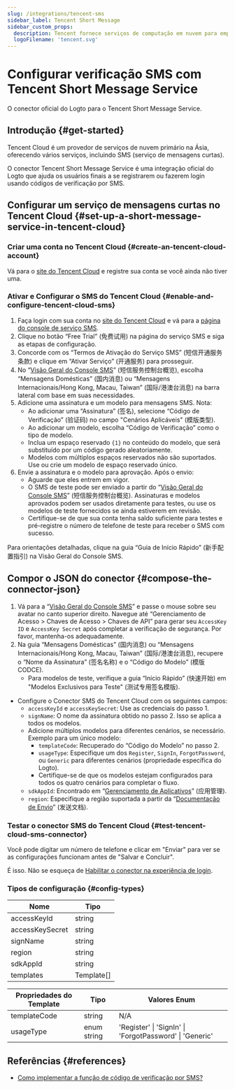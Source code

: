 ```yaml
---
slug: /integrations/tencent-sms
sidebar_label: Tencent Short Message
sidebar_custom_props:
  description: Tencent fornece serviços de computação em nuvem para empresas online.
  logoFilename: 'tencent.svg'
---
```



# Configurar verificação SMS com Tencent Short Message Service

O conector oficial do Logto para o Tencent Short Message Service.

<GuideTip />

## Introdução \{#get-started}

Tencent Cloud é um provedor de serviços de nuvem primário na Ásia, oferecendo vários serviços, incluindo SMS (serviço de mensagens curtas).

O conector Tencent Short Message Service é uma integração oficial do Logto que ajuda os usuários finais a se registrarem ou fazerem login usando códigos de verificação por SMS.

## Configurar um serviço de mensagens curtas no Tencent Cloud \{#set-up-a-short-message-service-in-tencent-cloud}

### Criar uma conta no Tencent Cloud \{#create-an-tencent-cloud-account}

Vá para o [site do Tencent Cloud](https://cloud.tencent.com/) e registre sua conta se você ainda não tiver uma.

### Ativar e Configurar o SMS do Tencent Cloud \{#enable-and-configure-tencent-cloud-sms}

1. Faça login com sua conta no [site do Tencent Cloud](https://cloud.tencent.com/) e vá para a [página do console de serviço SMS](https://cloud.tencent.com/product/sms).
2. Clique no botão “Free Trial” (免费试用) na página do serviço SMS e siga as etapas de configuração.
3. Concorde com os “Termos de Ativação do Serviço SMS” (短信开通服务条款) e clique em “Ativar Serviço” (开通服务) para prosseguir.
4. No “[Visão Geral do Console SMS](https://console.cloud.tencent.com/smsv2)” (短信服务控制台概览), escolha “Mensagens Domésticas” (国内消息) ou “Mensagens Internacionais/Hong Kong, Macau, Taiwan” (国际/港澳台消息) na barra lateral com base em suas necessidades.
5. Adicione uma assinatura e um modelo para mensagens SMS. Nota:
   - Ao adicionar uma “Assinatura” (签名), selecione “Código de Verificação” (验证码) no campo "Cenários Aplicáveis" (模版类型).
   - Ao adicionar um modelo, escolha “Código de Verificação” como o tipo de modelo.
   - Inclua um espaço reservado `{1}` no conteúdo do modelo, que será substituído por um código gerado aleatoriamente.
   - Modelos com múltiplos espaços reservados não são suportados. Use ou crie um modelo de espaço reservado único.
6. Envie a assinatura e o modelo para aprovação. Após o envio:
   - Aguarde que eles entrem em vigor.
   - O SMS de teste pode ser enviado a partir do “[Visão Geral do Console SMS](https://console.cloud.tencent.com/smsv2)” (短信服务控制台概览). Assinaturas e modelos aprovados podem ser usados diretamente para testes, ou use os modelos de teste fornecidos se ainda estiverem em revisão.
   - Certifique-se de que sua conta tenha saldo suficiente para testes e pré-registre o número de telefone de teste para receber o SMS com sucesso.

Para orientações detalhadas, clique na guia “Guia de Início Rápido” (新手配置指引) na Visão Geral do Console SMS.

## Compor o JSON do conector \{#compose-the-connector-json}

1. Vá para a “[Visão Geral do Console SMS](https://console.cloud.tencent.com/smsv2)” e passe o mouse sobre seu avatar no canto superior direito. Navegue até “Gerenciamento de Acesso > Chaves de Acesso > Chaves de API” para gerar seu `AccessKey ID` e `AccessKey Secret` após completar a verificação de segurança. Por favor, mantenha-os adequadamente.
2. Na guia “Mensagens Domésticas” (国内消息) ou “Mensagens Internacionais/Hong Kong, Macau, Taiwan” (国际/港澳台消息), recupere o “Nome da Assinatura” (签名名称) e o “Código do Modelo” (模版 CODCE).
   - Para modelos de teste, verifique a guia “Início Rápido” (快速开始) em "Modelos Exclusivos para Teste" (测试专用签名模版).

- Configure o Conector SMS do Tencent Cloud com os seguintes campos:
  - `accessKeyId` e `accessKeySecret`: Use as credenciais do passo 1.
  - `signName`: O nome da assinatura obtido no passo 2. Isso se aplica a todos os modelos.
  - Adicione múltiplos modelos para diferentes cenários, se necessário. Exemplo para um único modelo:
    - `templateCode`: Recuperado do “Código do Modelo” no passo 2.
    - `usageType`: Especifique um dos `Register`, `SignIn`, `ForgotPassword`, ou `Generic` para diferentes cenários (propriedade específica do Logto).
    - Certifique-se de que os modelos estejam configurados para todos os quatro cenários para completar o fluxo.
  - `sdkAppId`: Encontrado em “[Gerenciamento de Aplicativos](https://console.cloud.tencent.com/smsv2/app-manage)” (应用管理).
  - `region`: Especifique a região suportada a partir da “[Documentação de Envio](https://cloud.tencent.com/document/api/382/52071#.E5.9C.B0.E5.9F.9F.E5.88.97.E8.A1.A8)” (发送文档).

### Testar o conector SMS do Tencent Cloud \{#test-tencent-cloud-sms-connector}

Você pode digitar um número de telefone e clicar em "Enviar" para ver se as configurações funcionam antes de "Salvar e Concluir".

É isso. Não se esqueça de [Habilitar o conector na experiência de login](/connectors/sms-connectors#enable-phone-number-sign-up-or-sign-in).

### Tipos de configuração \{#config-types}

| Nome            | Tipo       |
| --------------- | ---------- |
| accessKeyId     | string     |
| accessKeySecret | string     |
| signName        | string     |
| region          | string     |
| sdkAppId        | string     |
| templates       | Template[] |

| Propriedades do Template | Tipo        | Valores Enum                                            |
| ------------------------ | ----------- | ------------------------------------------------------- |
| templateCode             | string      | N/A                                                     |
| usageType                | enum string | 'Register' \| 'SignIn' \| 'ForgotPassword' \| 'Generic' |

## Referências \{#references}

- [Como implementar a função de código de verificação por SMS?](https://cloud.tencent.com/document/product/382/43070)

